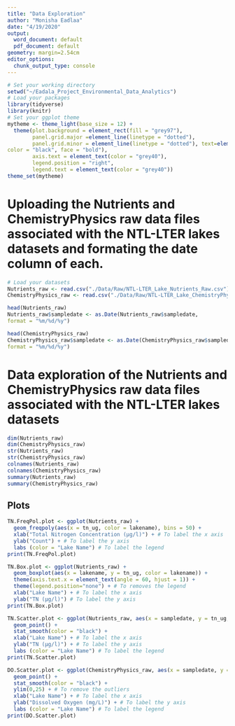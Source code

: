 ```yaml
---
title: "Data Exploration"
author: "Monisha Eadlaa"
date: "4/19/2020"
output:
  word_document: default
  pdf_document: default
geometry: margin=2.54cm
editor_options: 
  chunk_output_type: console
---
```


```r
# Set your working directory
setwd("~/Eadala_Project_Environmental_Data_Analytics")
# Load your packages
library(tidyverse)
library(knitr)
# Set your ggplot theme
mytheme <- theme_light(base_size = 12) +
  theme(plot.background = element_rect(fill = "grey97"),
        panel.grid.major =element_line(linetype = "dotted"),
        panel.grid.minor = element_line(linetype = "dotted"), text=element_text(size = 14, 
color = "black", face = "bold"),
        axis.text = element_text(color = "grey40"), 
        legend.position = "right",
        legend.text = element_text(color = "grey40"))
theme_set(mytheme)

```

# Uploading the Nutrients and ChemistryPhysics raw data files associated with the NTL-LTER lakes datasets and formating the date column of each.

```r
# Load your datasets
Nutrients_raw <- read.csv("./Data/Raw/NTL-LTER_Lake_Nutrients_Raw.csv")
ChemistryPhysics_raw <- read.csv("./Data/Raw/NTL-LTER_Lake_ChemistryPhysics_Raw.csv")

head(Nutrients_raw)
Nutrients_raw$sampledate <- as.Date(Nutrients_raw$sampledate,
format = "%m/%d/%y")

head(ChemistryPhysics_raw)
ChemistryPhysics_raw$sampledate <- as.Date(ChemistryPhysics_raw$sampledate,
format = "%m/%d/%y")

```

# Data exploration of the Nutrients and ChemistryPhysics raw data files associated with the NTL-LTER lakes datasets

```r
dim(Nutrients_raw)
dim(ChemistryPhysics_raw)
str(Nutrients_raw)
str(ChemistryPhysics_raw)
colnames(Nutrients_raw)
colnames(ChemistryPhysics_raw)
summary(Nutrients_raw)
summary(ChemistryPhysics_raw)

```

## Plots


```r
TN.FreqPol.plot <- ggplot(Nutrients_raw) +
  geom_freqpoly(aes(x = tn_ug, color = lakename), bins = 50) +
  xlab("Total Nitrogen Concentration (µg/l)") + # To label the x axis
  ylab("Count") + # To label the y axis
  labs (color = "Lake Name") # To label the legend
print(TN.FreqPol.plot)

TN.Box.plot <- ggplot(Nutrients_raw) +
  geom_boxplot(aes(x = lakename, y = tn_ug, color = lakename)) +
  theme(axis.text.x = element_text(angle = 60, hjust = 1)) +
  theme(legend.position="none") + # To removes the legend
  xlab("Lake Name") + # To label the x axis
  ylab("TN (µg/l)") # To label the y axis
print(TN.Box.plot)

TN.Scatter.plot <- ggplot(Nutrients_raw, aes(x = sampledate, y = tn_ug, color = lakename)) +
  geom_point() +
  stat_smooth(color = "black") +
  xlab("Lake Name") + # To label the x axis
  ylab("TN (µg/l)") + # To label the y axis
  labs (color = "Lake Name") # To label the legend
print(TN.Scatter.plot)

DO.Scatter.plot <- ggplot(ChemistryPhysics_raw, aes(x = sampledate, y = dissolvedOxygen, color = lakename)) +
  geom_point() +
  stat_smooth(color = "black") +
  ylim(0,25) + # To remove the outliers
  xlab("Lake Name") + # To label the x axis
  ylab("Dissolved Oxygen (mg/L)") + # To label the y axis
  labs (color = "Lake Name") # To label the legend
print(DO.Scatter.plot)
```

